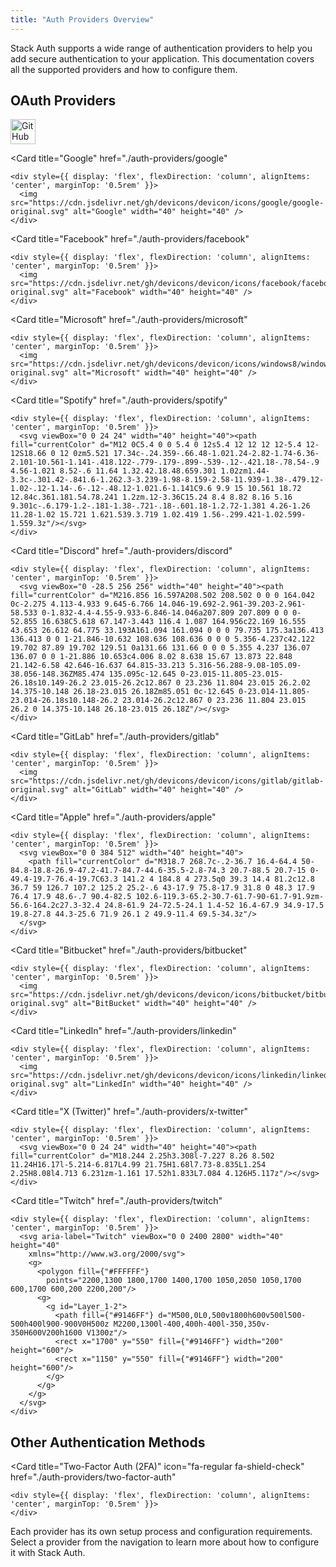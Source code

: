 ```yaml
---
title: "Auth Providers Overview"
---
```


Stack Auth supports a wide range of authentication providers to help you add secure authentication to your application. This documentation covers all the supported providers and how to configure them.

## OAuth Providers

<CardGroup cols={3}>
  <Card 
    title="GitHub"
    href="./auth-providers/github"
  >
    <div style={{ display: 'flex', flexDirection: 'column', alignItems: 'center', marginTop: '0.5rem' }}>
      <img src="https://cdn.jsdelivr.net/gh/devicons/devicon/icons/github/github-original.svg" alt="GitHub" width="40" height="40" />
    </div>
  </Card>
  
  <Card 
    title="Google"
    href="./auth-providers/google"
  >
    <div style={{ display: 'flex', flexDirection: 'column', alignItems: 'center', marginTop: '0.5rem' }}>
      <img src="https://cdn.jsdelivr.net/gh/devicons/devicon/icons/google/google-original.svg" alt="Google" width="40" height="40" />
    </div>
  </Card>
  
  <Card 
    title="Facebook"
    href="./auth-providers/facebook"
  >
    <div style={{ display: 'flex', flexDirection: 'column', alignItems: 'center', marginTop: '0.5rem' }}>
      <img src="https://cdn.jsdelivr.net/gh/devicons/devicon/icons/facebook/facebook-original.svg" alt="Facebook" width="40" height="40" />
    </div>
  </Card>
  
  <Card 
    title="Microsoft"
    href="./auth-providers/microsoft"
  >
    <div style={{ display: 'flex', flexDirection: 'column', alignItems: 'center', marginTop: '0.5rem' }}>
      <img src="https://cdn.jsdelivr.net/gh/devicons/devicon/icons/windows8/windows8-original.svg" alt="Microsoft" width="40" height="40" />
    </div>
  </Card>
  
  <Card 
    title="Spotify"
    href="./auth-providers/spotify"
  >
    <div style={{ display: 'flex', flexDirection: 'column', alignItems: 'center', marginTop: '0.5rem' }}>
      <svg viewBox="0 0 24 24" width="40" height="40"><path fill="currentColor" d="M12 0C5.4 0 0 5.4 0 12s5.4 12 12 12 12-5.4 12-12S18.66 0 12 0zm5.521 17.34c-.24.359-.66.48-1.021.24-2.82-1.74-6.36-2.101-10.561-1.141-.418.122-.779-.179-.899-.539-.12-.421.18-.78.54-.9 4.56-1.021 8.52-.6 11.64 1.32.42.18.48.659.301 1.02zm1.44-3.3c-.301.42-.841.6-1.262.3-3.239-1.98-8.159-2.58-11.939-1.38-.479.12-1.02-.12-1.14-.6-.12-.48.12-1.021.6-1.141C9.6 9.9 15 10.561 18.72 12.84c.361.181.54.78.241 1.2zm.12-3.36C15.24 8.4 8.82 8.16 5.16 9.301c-.6.179-1.2-.181-1.38-.721-.18-.601.18-1.2.72-1.381 4.26-1.26 11.28-1.02 15.721 1.621.539.3.719 1.02.419 1.56-.299.421-1.02.599-1.559.3z"/></svg>
    </div>
  </Card>
  
  <Card 
    title="Discord"
    href="./auth-providers/discord"
  >
    <div style={{ display: 'flex', flexDirection: 'column', alignItems: 'center', marginTop: '0.5rem' }}>
      <svg viewBox="0 -28.5 256 256" width="40" height="40"><path fill="currentColor" d="M216.856 16.597A208.502 208.502 0 0 0 164.042 0c-2.275 4.113-4.933 9.645-6.766 14.046-19.692-2.961-39.203-2.961-58.533 0-1.832-4.4-4.55-9.933-6.846-14.046a207.809 207.809 0 0 0-52.855 16.638C5.618 67.147-3.443 116.4 1.087 164.956c22.169 16.555 43.653 26.612 64.775 33.193A161.094 161.094 0 0 0 79.735 175.3a136.413 136.413 0 0 1-21.846-10.632 108.636 108.636 0 0 0 5.356-4.237c42.122 19.702 87.89 19.702 129.51 0a131.66 131.66 0 0 0 5.355 4.237 136.07 136.07 0 0 1-21.886 10.653c4.006 8.02 8.638 15.67 13.873 22.848 21.142-6.58 42.646-16.637 64.815-33.213 5.316-56.288-9.08-105.09-38.056-148.36ZM85.474 135.095c-12.645 0-23.015-11.805-23.015-26.18s10.149-26.2 23.015-26.2c12.867 0 23.236 11.804 23.015 26.2.02 14.375-10.148 26.18-23.015 26.18Zm85.051 0c-12.645 0-23.014-11.805-23.014-26.18s10.148-26.2 23.014-26.2c12.867 0 23.236 11.804 23.015 26.2 0 14.375-10.148 26.18-23.015 26.18Z"/></svg>
    </div>
  </Card>
  
  <Card 
    title="GitLab"
    href="./auth-providers/gitlab"
  >
    <div style={{ display: 'flex', flexDirection: 'column', alignItems: 'center', marginTop: '0.5rem' }}>
      <img src="https://cdn.jsdelivr.net/gh/devicons/devicon/icons/gitlab/gitlab-original.svg" alt="GitLab" width="40" height="40" />
    </div>
  </Card>
  
  <Card 
    title="Apple"
    href="./auth-providers/apple"
  >
    <div style={{ display: 'flex', flexDirection: 'column', alignItems: 'center', marginTop: '0.5rem' }}>
      <svg viewBox="0 0 384 512" width="40" height="40">
        <path fill="currentColor" d="M318.7 268.7c-.2-36.7 16.4-64.4 50-84.8-18.8-26.9-47.2-41.7-84.7-44.6-35.5-2.8-74.3 20.7-88.5 20.7-15 0-49.4-19.7-76.4-19.7C63.3 141.2 4 184.8 4 273.5q0 39.3 14.4 81.2c12.8 36.7 59 126.7 107.2 125.2 25.2-.6 43-17.9 75.8-17.9 31.8 0 48.3 17.9 76.4 17.9 48.6-.7 90.4-82.5 102.6-119.3-65.2-30.7-61.7-90-61.7-91.9zm-56.6-164.2c27.3-32.4 24.8-61.9 24-72.5-24.1 1.4-52 16.4-67.9 34.9-17.5 19.8-27.8 44.3-25.6 71.9 26.1 2 49.9-11.4 69.5-34.3z"/>
      </svg>
    </div>
  </Card>
  
  <Card 
    title="Bitbucket"
    href="./auth-providers/bitbucket"
  >
    <div style={{ display: 'flex', flexDirection: 'column', alignItems: 'center', marginTop: '0.5rem' }}>
      <img src="https://cdn.jsdelivr.net/gh/devicons/devicon/icons/bitbucket/bitbucket-original.svg" alt="BitBucket" width="40" height="40" />
    </div>
  </Card>
  
  <Card 
    title="LinkedIn"
    href="./auth-providers/linkedin"
  >
    <div style={{ display: 'flex', flexDirection: 'column', alignItems: 'center', marginTop: '0.5rem' }}>
      <img src="https://cdn.jsdelivr.net/gh/devicons/devicon/icons/linkedin/linkedin-original.svg" alt="LinkedIn" width="40" height="40" />
    </div>
  </Card>
  
  <Card 
    title="X (Twitter)"
    href="./auth-providers/x-twitter"
  >
    <div style={{ display: 'flex', flexDirection: 'column', alignItems: 'center', marginTop: '0.5rem' }}>
      <svg viewBox="0 0 24 24" width="40" height="40"><path fill="currentColor" d="M18.244 2.25h3.308l-7.227 8.26 8.502 11.24H16.17l-5.214-6.817L4.99 21.75H1.68l7.73-8.835L1.254 2.25H8.08l4.713 6.231zm-1.161 17.52h1.833L7.084 4.126H5.117z"/></svg>
    </div>
  </Card>

  <Card 
    title="Twitch"
    href="./auth-providers/twitch"
  >
    <div style={{ display: 'flex', flexDirection: 'column', alignItems: 'center', marginTop: '0.5rem' }}>
      <svg aria-label="Twitch" viewBox="0 0 2400 2800" width="40" height="40"
        xmlns="http://www.w3.org/2000/svg">
        <g>
          <polygon fill={"#FFFFFF"}
            points="2200,1300 1800,1700 1400,1700 1050,2050 1050,1700 600,1700 600,200 2200,200"/>
          <g>
            <g id="Layer_1-2">
              <path fill={"#9146FF"} d="M500,0L0,500v1800h600v500l500-500h400l900-900V0H500z M2200,1300l-400,400h-400l-350,350v-350H600V200h1600 V1300z"/>
              <rect x="1700" y="550" fill={"#9146FF"} width="200" height="600"/>
              <rect x="1150" y="550" fill={"#9146FF"} width="200" height="600"/>
            </g>
          </g>
        </g>
      </svg>
    </div>
  </Card>
</CardGroup>

## Other Authentication Methods

<CardGroup cols={2}>
  <Card 
    title="Passkey"
    icon="fa-regular fa-key"
    href="./auth-providers/passkey"
  >
    <div style={{ display: 'flex', flexDirection: 'column', alignItems: 'center', marginTop: '0.5rem' }}>
    </div>
  </Card>
  
  <Card 
    title="Two-Factor Auth (2FA)"
    icon="fa-regular fa-shield-check"
    href="./auth-providers/two-factor-auth"
  >
    <div style={{ display: 'flex', flexDirection: 'column', alignItems: 'center', marginTop: '0.5rem' }}>
    </div>
  </Card>
</CardGroup>

Each provider has its own setup process and configuration requirements. Select a provider from the navigation to learn more about how to configure it with Stack Auth. 
